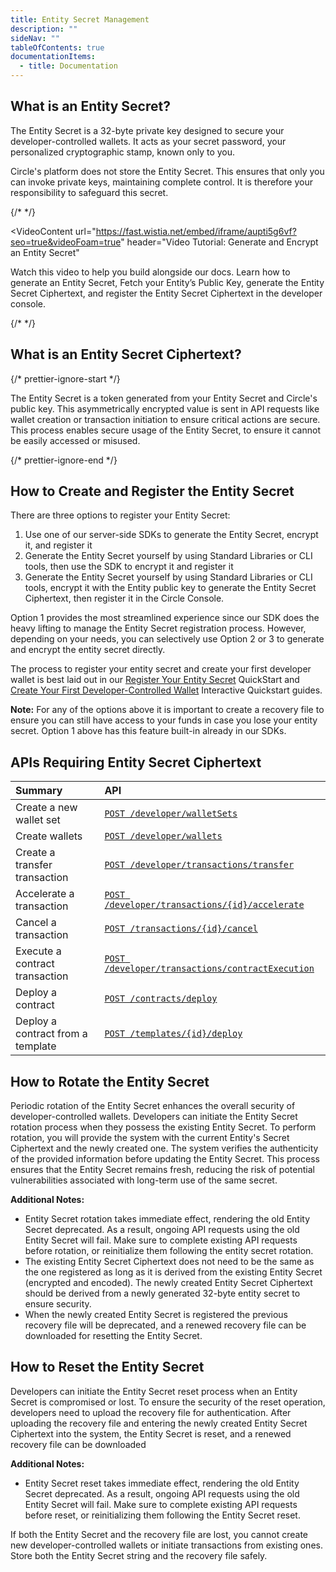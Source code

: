 ---
title: Entity Secret Management
description: ""
sideNav: ""
tableOfContents: true
documentationItems:
  - title: Documentation
---

## What is an Entity Secret?

The Entity Secret is a 32-byte private key designed to secure your
developer-controlled wallets. It acts as your secret password, your personalized
cryptographic stamp, known only to you.

Circle's platform does not store the Entity Secret. This ensures that only you
can invoke private keys, maintaining complete control. It is therefore your
responsibility to safeguard this secret.

{/* <!-- markdownlint-disable MD034 --> */}

<VideoContent
  url="https://fast.wistia.net/embed/iframe/aupti5g6vf?seo=true&videoFoam=true"
  header="Video Tutorial: Generate and Encrypt an Entity Secret"
>
  Watch this video to help you build alongside our docs. Learn how to generate
  an Entity Secret, Fetch your Entity’s Public Key, generate the Entity Secret
  Ciphertext, and register the Entity Secret Ciphertext in the developer
  console.
</VideoContent>

{/* <!-- markdownlint-enable MD034 --> */}

## What is an Entity Secret Ciphertext?

{/* prettier-ignore-start */}

The Entity Secret <Glossary term="Ciphertext" /> is a
<Glossary term="RSA encryption" /> token generated from your Entity Secret and
Circle's public key. This asymmetrically encrypted value is sent in API requests
like wallet creation or transaction initiation to ensure critical actions are
secure. This process enables secure usage of the Entity Secret, to ensure it
cannot be easily accessed or misused.

{/* prettier-ignore-end */}

## How to Create and Register the Entity Secret

There are three options to register your Entity Secret:

1. Use one of our server-side SDKs to generate the Entity Secret, encrypt it,
   and register it
2. Generate the Entity Secret yourself by using Standard Libraries or CLI tools,
   then use the SDK to encrypt it and register it
3. Generate the Entity Secret yourself by using Standard Libraries or CLI tools,
   encrypt it with the Entity public key to generate the Entity Secret
   Ciphertext, then register it in the Circle Console.

<Note>
  Option 1 provides the most streamlined experience since our SDK does the heavy
  lifting to manage the Entity Secret registration process. However, depending
  on your needs, you can selectively use Option 2 or 3 to generate and encrypt
  the entity secret directly.
</Note>

The process to register your entity secret and create your first developer
wallet is best laid out in our
[Register Your Entity Secret](/wallets/dev-controlled/register-entity-secret)
QuickStart and
[Create Your First Developer-Controlled Wallet](/wallets/dev-controlled/create-your-first-wallet)
Interactive Quickstart guides.

**Note:** For any of the options above it is important to create a recovery file
to ensure you can still have access to your funds in case you lose your entity
secret. Option 1 above has this feature built-in already in our SDKs.

## APIs Requiring Entity Secret Ciphertext

| Summary                           | API                                                                                                                                                     |
| :-------------------------------- | :------------------------------------------------------------------------------------------------------------------------------------------------------ |
| Create a new wallet set           | [`POST /developer/walletSets`](/api-reference/wallets/developer-controlled-wallets/create-wallet-set)                                                   |
| Create wallets                    | [`POST /developer/wallets`](/api-reference/wallets/developer-controlled-wallets/create-wallet)                                                          |
| Create a transfer transaction     | [`POST /developer/transactions/transfer`](/api-reference/wallets/developer-controlled-wallets/create-developer-transaction-transfer)                    |
| Accelerate a transaction          | [`POST /developer/transactions/{id}/accelerate`](/api-reference/wallets/developer-controlled-wallets/create-developer-transaction-accelerate)           |
| Cancel a transaction              | [`POST /transactions/{id}/cancel`](/api-reference/wallets/developer-controlled-wallets/create-developer-transaction-cancel)                             |
| Execute a contract transaction    | [`POST /developer/transactions/contractExecution`](/api-reference/wallets/developer-controlled-wallets/create-developer-transaction-contract-execution) |
| Deploy a contract                 | [`POST /contracts/deploy`](/api-reference/contracts/smart-contract-platform/deploy-contract)                                                            |
| Deploy a contract from a template | [`POST /templates/{id}/deploy`](/api-reference/contracts/smart-contract-platform/deploy-contract-template)                                              |

## How to Rotate the Entity Secret

Periodic rotation of the Entity Secret enhances the overall security of
developer-controlled wallets. Developers can initiate the Entity Secret rotation
process when they possess the existing Entity Secret. To perform rotation, you
will provide the system with the current Entity's Secret Ciphertext and the
newly created one. The system verifies the authenticity of the provided
information before updating the Entity Secret. This process ensures that the
Entity Secret remains fresh, reducing the risk of potential vulnerabilities
associated with long-term use of the same secret.

**Additional Notes:**

- Entity Secret rotation takes immediate effect, rendering the old Entity Secret
  deprecated. As a result, ongoing API requests using the old Entity Secret will
  fail. Make sure to complete existing API requests before rotation, or
  reinitialize them following the entity secret rotation.
- The existing Entity Secret Ciphertext does not need to be the same as the one
  registered as long as it is derived from the existing Entity Secret (encrypted
  and encoded). The newly created Entity Secret Ciphertext should be derived
  from a newly generated 32-byte entity secret to ensure security.
- When the newly created Entity Secret is registered the previous recovery file
  will be deprecated, and a renewed recovery file can be downloaded for
  resetting the Entity Secret.

## How to Reset the Entity Secret

Developers can initiate the Entity Secret reset process when an Entity Secret is
compromised or lost. To ensure the security of the reset operation, developers
need to upload the recovery file for authentication. After uploading the
recovery file and entering the newly created Entity Secret Ciphertext into the
system, the Entity Secret is reset, and a renewed recovery file can be
downloaded

**Additional Notes:**

- Entity Secret reset takes immediate effect, rendering the old Entity Secret
  deprecated. As a result, ongoing API requests using the old Entity Secret will
  fail. Make sure to complete existing API requests before reset, or
  reinitializing them following the Entity Secret reset.

<Warning>

If both the Entity Secret and the recovery file are lost, you cannot create new
developer-controlled wallets or initiate transactions from existing ones. Store
both the Entity Secret string and the recovery file safely.

</Warning>
